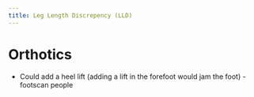 ```yaml
---
title: Leg Length Discrepency (LLD)
---
```




# Orthotics

- Could add a heel lift (adding a lift in the forefoot would jam the foot) -footscan people
